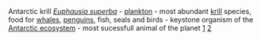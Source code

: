 Antarctic krill ''[[Euphausia superba]]'' - [[plankton]] - most abundant [[krill]] species, food for [[whales]], [[penguins]], fish, seals and birds - keystone organism of the [[Antarctic ecosystem]] - most sucessfull animal of the planet [http://www.wikipedia.org/wiki/Euphausia_superba] [http://www.ecoscope.com/krill]